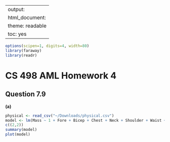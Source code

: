 --
output:
  html_document:
    theme: readable
    toc: yes
---
```r
options(scipen=1, digits=4, width=80)
library(faraway)
library(readr)
```
# CS 498 AML Homework 4
## Question 7.9
**(a)**
```r
physical <- read_csv("~/Downloads/physical.csv")
model <- lm(Mass ~ 1 + Fore + Bicep + Chest + Neck + Shoulder + Waist + Height + Calf + Thigh + Head, data=physical)
c((2,2))
summary(model)
plot(model)
```
